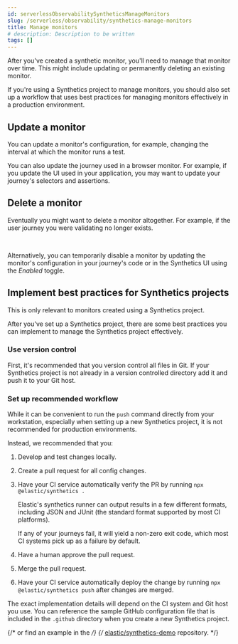 ```yaml
---
id: serverlessObservabilitySyntheticsManageMonitors
slug: /serverless/observability/synthetics-manage-monitors
title: Manage monitors
# description: Description to be written
tags: []
---
```


<p><DocBadge template="technical preview" /></p>


<div id="synthetics-manage-monitors"></div>

After you've <DocLink id="serverlessObservabilitySyntheticsGetStarted">created a synthetic monitor</DocLink>,
you'll need to manage that monitor over time. This might include updating
or permanently deleting an existing monitor.

<DocCallOut title="Tip">
  If you're using a Synthetics project to manage monitors, you should also set up a workflow that uses
  <DocLink id="serverlessObservabilitySyntheticsManageMonitors" section="implement-best-practices-for-synthetics-projects">best practices for managing monitors effectively</DocLink>
  in a production environment.
</DocCallOut>

<div id="manage-monitors-config"></div>

## Update a monitor

You can update a monitor's configuration, for example, changing the interval at which
the monitor runs a test.

You can also update the journey used in a browser monitor.
For example, if you update the UI used in your application, you may want to update
your journey's selectors and assertions.

<SyntheticsManageMonitorsUpdateMonitorWidget />

<div id="manage-monitors-delete"></div>

## Delete a monitor

Eventually you might want to delete a monitor altogether.
For example, if the user journey you were validating no longer exists.

<SyntheticsManageMonitorsDeleteMonitorWidget />

<br />

Alternatively, you can temporarily disable a monitor by updating the monitor's
configuration in your journey's code or in the Synthetics UI using the _Enabled_ toggle.

<div id="synthetics-projects-best-practices"></div>

## Implement best practices for Synthetics projects

<DocCallOut title="Important" color="warning">
This is only relevant to monitors created using a Synthetics project.
</DocCallOut>

After you've <DocLink id="serverlessObservabilitySyntheticsGetStartedProject">set up a Synthetics project</DocLink>,
there are some best practices you can implement to manage the Synthetics project effectively.

<div id="synthetics-version-control"></div>

### Use version control

First, it's recommended that you version control all files in Git.
If your Synthetics project is not already in a version controlled directory add it
and push it to your Git host.

<div id="synthetics-workflow"></div>

### Set up recommended workflow

While it can be convenient to run the `push` command directly from your workstation,
especially when setting up a new Synthetics project, it is not recommended for production environments.

Instead, we recommended that you:

1. Develop and test changes locally.
1. Create a pull request for all config changes.
1. Have your CI service automatically verify the PR by running `npx @elastic/synthetics .`

    Elastic's synthetics runner can output results in a few different formats,
    including JSON and JUnit (the standard format supported by most CI platforms).

    If any of your journeys fail, it will yield a non-zero exit code, which most CI systems pick up as a failure by default.

1. Have a human approve the pull request.
1. Merge the pull request.
1. Have your CI service automatically deploy the change by running `npx @elastic/synthetics push` after changes are merged.

The exact implementation details will depend on the CI system and Git host you use.
You can reference the sample GitHub configuration file that is included in the `.github`
directory when you create a new Synthetics project.

{/* or find an example in the */}
{/* [elastic/synthetics-demo](https://github.com/elastic/synthetics-demo/blob/main/.github/workflows/run-synthetics.yml) repository. */}
